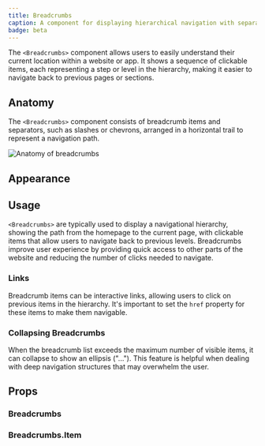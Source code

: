 ```yaml
---
title: Breadcrumbs
caption: A component for displaying hierarchical navigation with separators.
badge: beta
---
```


The `<Breadcrumbs>` component allows users to easily understand their current location within a website or app. It shows a sequence of clickable items, each representing a step or level in the hierarchy, making it easier to navigate back to previous pages or sections.

## Anatomy

The `<Breadcrumbs>` component consists of breadcrumb items and separators, such as slashes or chevrons, arranged in a horizontal trail to represent a navigation path.

<Image
  src="/breadcrumbs/breadcrumbs-anatomy.jpg"
  alt="Anatomy of breadcrumbs"
  width={800}
  height={550}
  className="mx-auto block"
/>

## Appearance

<AppearanceDemo component={title} />

<AppearanceTable component={title} />

## Usage

`<Breadcrumbs>` are typically used to display a navigational hierarchy, showing the path from the homepage to the current page, with clickable items that allow users to navigate back to previous levels. Breadcrumbs improve user experience by providing quick access to other parts of the website and reducing the number of clicks needed to navigate.

<ComponentDemo file="./breadcrumbs-appearance.demo.tsx" />

### Links

Breadcrumb items can be interactive links, allowing users to click on previous items in the hierarchy. It's important to set the `href` property for these items to make them navigable.

<ComponentDemo file="./breadcrumbs-with-links.demo.tsx" />

### Collapsing Breadcrumbs

When the breadcrumb list exceeds the maximum number of visible items, it can collapse to show an ellipsis ("..."). This feature is helpful when dealing with deep navigation structures that may overwhelm the user.

<ComponentDemo file="./breadcrumbs-collapsing.demo.tsx" />

## Props

### Breadcrumbs

<PropsTable component={title} />

### Breadcrumbs.Item

<PropsTable component="BreadcrumbsItem" />
